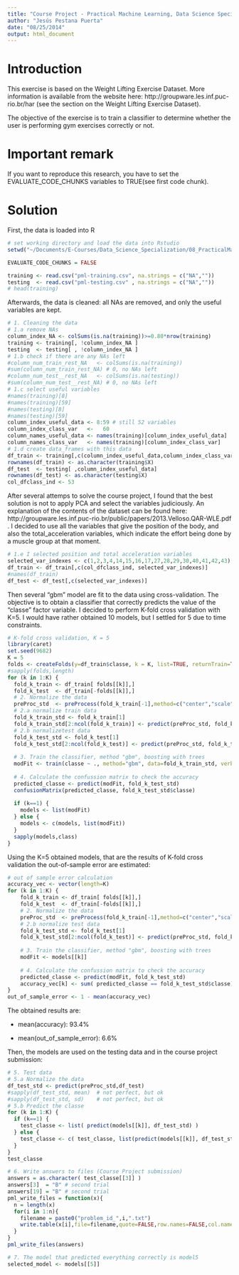 ```yaml
---
title: "Course Project - Practical Machine Learning, Data Science Specialization Track"
author: "Jesús Pestana Puerta"
date: "08/25/2014"
output: html_document
---
```


# Introduction

This exercise is based on the Weight Lifting Exercise Dataset. More information is available from the website here: http://groupware.les.inf.puc-rio.br/har (see the section on the Weight Lifting Exercise Dataset). 

The objective of the exercise is to train a classifier to determine whether the user is performing gym exercises correctly or not.

# Important remark

If you want to reproduce this research, you have to set the EVALUATE_CODE_CHUNKS variables to TRUE(see first code chunk).

# Solution

First, the data is loaded into R

```r
# set working directory and load the data into Rstudio
setwd("~/Documents/E-Courses/Data_Science_Specialization/08_PracticalMachineLearning/CourseProject")

EVALUATE_CODE_CHUNKS = FALSE

training <- read.csv("pml-training.csv", na.strings = c("NA",""))
testing  <- read.csv("pml-testing.csv" , na.strings = c("NA",""))
# head(training)
```

Afterwards, the data is cleaned: all NAs are removed, and only the useful variables are kept. 

```r
# 1. Cleaning the data
# 1.a remove NAs
column_index_NA <- colSums(is.na(training))>=0.80*nrow(training) 
training <- training[, !column_index_NA ]
testing  <- testing[ , !column_index_NA ]
# 1.b check if there are any NAs left
#column_num_train_rest_NA   <- colSums(is.na(training))
#sum(column_num_train_rest_NA) # 0, no NAs left
#column_num_test__rest_NA   <- colSums(is.na(testing))
#sum(column_num_test__rest_NA) # 0, no NAs left
# 1.c select useful variables
#names(training)[8]
#names(training)[59]
#names(testing)[8]
#names(testing)[59]
column_index_useful_data <- 8:59 # still 52 variables
column_index_class_var   <-   60
column_names_useful_data <- names(training)[column_index_useful_data]
column_names_class_var   <- names(training)[column_index_class_var]
# 1.d create data_frames with this data
df_train <- training[,c(column_index_useful_data,column_index_class_var)]
rownames(df_train) <- as.character(training$X)
df_test  <- testing[ ,column_index_useful_data]
rownames(df_test) <- as.character(testing$X)
col_dfclass_ind <- 53
```

After several attemps to solve the course project, I found that the best solution is not to apply PCA and select the variables judiciously. An explanation of the contents of the dataset can be found here: http://groupware.les.inf.puc-rio.br/public/papers/2013.Velloso.QAR-WLE.pdf . I decided to use all the variables that give the position of the body, and also the total_acceleration variables, which indicate the effort being done by a muscle group at that moment. 

```r
# 1.e I selected position and total acceleration variables
selected_var_indexes <- c(1,2,3,4,14,15,16,17,27,28,29,30,40,41,42,43)
df_train <- df_train[,c(col_dfclass_ind, selected_var_indexes)]
#names(df_train)
df_test <- df_test[,c(selected_var_indexes)]
```

Then several "gbm" model are fit to the data using cross-validation. The objective is to obtain a classifier that correctly predicts the value of the "classe" factor variable. I decided to perform K-fold cross validation with K=5. I would have rather obtained 10 models, but I settled for 5 due to time constraints.

```r
# K-fold cross validation, K = 5
library(caret)
set.seed(9682)
K = 5
folds <- createFolds(y=df_train$classe, k = K, list=TRUE, returnTrain=TRUE)
#sapply(folds,length)
for (k in 1:K) {
  fold_k_train <- df_train[ folds[[k]],]
  fold_k_test  <- df_train[-folds[[k]],]
  # 2. Normalize the data
  preProc_std  <- preProcess(fold_k_train[-1],method=c("center","scale"))
  # 2.a normalize train data
  fold_k_train_std <- fold_k_train[1]
  fold_k_train_std[2:ncol(fold_k_train)] <- predict(preProc_std, fold_k_train[-1])
  # 2.b normalizetest data
  fold_k_test_std <- fold_k_test[1]
  fold_k_test_std[2:ncol(fold_k_test)] <- predict(preProc_std, fold_k_test[-1])
  
  # 3. Train the classifier, method "gbm", boosting with trees
  modFit <- train(classe ~ ., method="gbm", data=fold_k_train_std, verbose=FALSE)
  
  # 4. Calculate the confussion matrix to check the accuracy
  predicted_classe <- predict(modFit, fold_k_test_std)
  confusionMatrix(predicted_classe, fold_k_test_std$classe)
  
  if (k==1) {
    models <- list(modFit)
  } else {
    models <- c(models, list(modFit))
  }
  sapply(models,class)
} 
```

Using the K=5 obtained models, that are the results of K-fold cross validation the out-of-sample error are estimated:

```r
# out of sample error calculation
accuracy_vec <- vector(length=K)
for (k in 1:K) {
    fold_k_train <- df_train[ folds[[k]],]
    fold_k_test  <- df_train[-folds[[k]],]
    # 2. Normalize the data
    preProc_std  <- preProcess(fold_k_train[-1],method=c("center","scale"))
    # 2.b normalize test data
    fold_k_test_std <- fold_k_test[1]
    fold_k_test_std[2:ncol(fold_k_test)] <- predict(preProc_std, fold_k_test[-1])
    
    # 3. Train the classifier, method "gbm", boosting with trees
    modFit <- models[[k]]
    
    # 4. Calculate the confussion matrix to check the accuracy
    predicted_classe <- predict(modFit, fold_k_test_std)
    accuracy_vec[k] <- sum( predicted_classe == fold_k_test_std$classe) / nrow(fold_k_test_std) 
}
out_of_sample_error <- 1 - mean(accuracy_vec)
```

The obtained results are:

  - mean(accuracy): 93.4%
  
  - mean(out_of_sample_error): 6.6%

Then, the models are used on the testing data and in the course project submission:

```r
# 5. Test data
# 5.a Normalize the data
df_test_std <- predict(preProc_std,df_test)
#sapply(df_test_std, mean)  # not perfect, but ok
#sapply(df_test_std, sd)    # not perfect, but ok
# 5.b Predict the classe
for (k in 1:K) {
  if (k==1) {
    test_classe <- list( predict(models[[k]], df_test_std) )
  } else {
    test_classe <- c( test_classe, list(predict(models[[k]], df_test_std)) )
  }
}
test_classe

# 6. Write answers to files (Course Project submission)
answers = as.character( test_classe[[3]] )
answers[3]  = "B" # second trial
answers[19] = "B" # second trial
pml_write_files = function(x){
  n = length(x)
  for(i in 1:n){
    filename = paste0("problem_id_",i,".txt")
    write.table(x[i],file=filename,quote=FALSE,row.names=FALSE,col.names=FALSE)
  }
}
pml_write_files(answers)

# 7. The model that predicted everything correctly is model5
selected_model <- models[[5]]
```